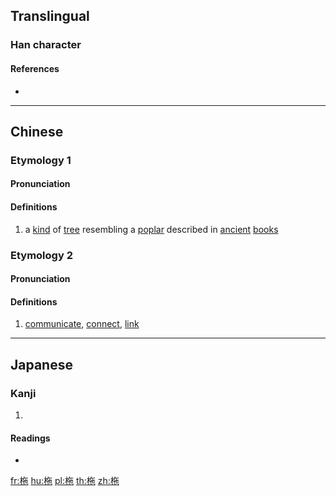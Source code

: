 {{character info/new}}
==Translingual==

===Han character===
{{Han char|rn=75|rad=木|as=05|sn=9|four=48912|canj=DOPD|ids=⿰木㐌}}

====References====
* {{Han ref|kx=0518.050|dkj=14600|dj=0906.070|hdz=21184.100|uh=67C2|ud=26562|bh=CF51|bd=53073}}

----

==Chinese==
{{zh-forms}}

===Etymology 1===

====Pronunciation====
{{zh-pron
|m=yí
|c=ji4,ci2
|mc=
|oc=
|ma=
|cat=n
}}

====Definitions====
# a [[kind]] of [[tree]] resembling a [[poplar]] described in [[ancient]] [[book]]s

===Etymology 2===

====Pronunciation====
{{zh-pron
|m=duò
|c=to4
|ma=
|cat=n,v
}}

====Definitions====
{{zh-see|舵|v}}
# [[communicate]], [[connect]], [[link]]

----

==Japanese==

===Kanji===
{{ja-kanji|grade=|rs=木05}}

# {{defn|lang=ja|sort=木05}}

====Readings====
* {{ja-readings|on=[[い]] (i), [[り]] (ri), [[た]] (ta), [[だ]] (da)|kun=[[かじ]] (kaji)}}

[[fr:柂]]
[[hu:柂]]
[[pl:柂]]
[[th:柂]]
[[zh:柂]]